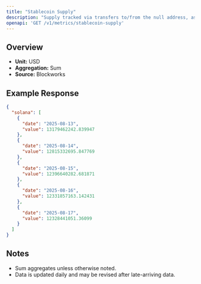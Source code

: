 ```yaml
---
title: "Stablecoin Supply"
description: "Supply tracked via transfers to/from the null address, as well as distinct issuance and redemption events for supported stablecoins. Circulating supply remove supply held in bridges, token treasuries, and known mint/burn addresses."
openapi: 'GET /v1/metrics/stablecoin-supply'
---
```


## Overview

- **Unit:** USD
- **Aggregation:** Sum
- **Source:** Blockworks

## Example Response

```json
{
  "solana": [
    {
      "date": "2025-08-13",
      "value": 13179462242.839947
    },
    {
      "date": "2025-08-14",
      "value": 12815332695.847769
    },
    {
      "date": "2025-08-15",
      "value": 12396640282.681871
    },
    {
      "date": "2025-08-16",
      "value": 12331857163.142431
    },
    {
      "date": "2025-08-17",
      "value": 12328441051.36099
    }
  ]
}
```

## Notes
- Sum aggregates unless otherwise noted.
- Data is updated daily and may be revised after late-arriving data.
